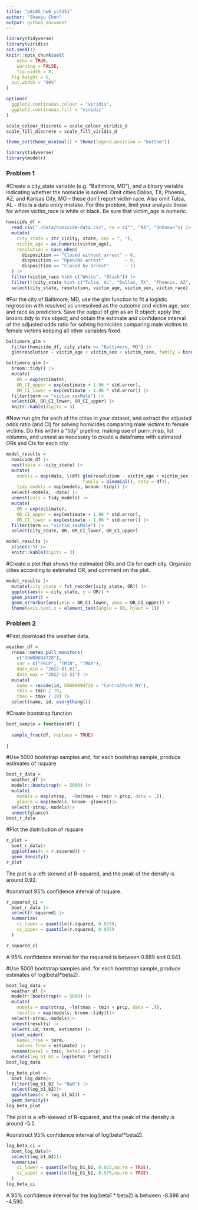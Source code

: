 ```yaml
---
title: "p8105_hw6_sc5351"
author: "Shaoyu Chen"
output: github_document
---
```


```r
library(tidyverse)
library(viridis)
set.seed(1)
knitr::opts_chunk$set(
	echo = TRUE,
	warning = FALSE,
	fig.width = 8, 
  fig.height = 6,
  out.width = "90%"
)

options(
  ggplot2.continuous.colour = "viridis",
  ggplot2.continuous.fill = "viridis"
)

scale_colour_discrete = scale_colour_viridis_d
scale_fill_discrete = scale_fill_viridis_d

theme_set(theme_minimal() + theme(legend.position = "bottom"))
```

```r
library(tidyverse)
library(modelr)
```

### Problem 1

#Create a city_state variable (e.g. "Baltimore, MD"), and a binary variable indicating whether the homicide is solved. Omit cities Dallas, TX; Phoenix, AZ; and Kansas City, MO -- these don't report victim race. Also omit Tulsa, AL -- this is a data entry mistake. For this problem, limit your analysis those for whom victim_race is white or black. Be sure that victim_age is numeric.

```r
homicide_df = 
  read_csv("./data/homicide-data.csv", na = c("", "NA", "Unknown")) |> 
  mutate(
    city_state = str_c(city, state, sep = ", "),
    victim_age = as.numeric(victim_age),
    resolution = case_when(
      disposition == "Closed without arrest" ~ 0,
      disposition == "Open/No arrest"        ~ 0,
      disposition == "Closed by arrest"      ~ 1)
  ) |> 
  filter(victim_race %in% c("White", "Black")) |> 
  filter(!(city_state %in% c("Tulsa, AL", "Dallas, TX", "Phoenix, AZ", "Kansas City, MO"))) |> 
  select(city_state, resolution, victim_age, victim_sex, victim_race)
```

#For the city of Baltimore, MD, use the glm function to fit a logistic regression with resolved vs unresolved as the outcome and victim age, sex and race as predictors. Save the output of glm as an R object; apply the broom::tidy to this object; and obtain the estimate and confidence interval of the adjusted odds ratio for solving homicides comparing male victims to female victims keeping all other variables fixed.

```r
baltimore_glm = 
  filter(homicide_df, city_state == "Baltimore, MD") |> 
  glm(resolution ~ victim_age + victim_sex + victim_race, family = binomial(), data = _)

baltimore_glm |> 
  broom::tidy() |> 
  mutate(
    OR = exp(estimate), 
    OR_CI_upper = exp(estimate + 1.96 * std.error),
    OR_CI_lower = exp(estimate - 1.96 * std.error)) |> 
  filter(term == "victim_sexMale") |> 
  select(OR, OR_CI_lower, OR_CI_upper) |>
  knitr::kable(digits = 3)
```

#Now run glm for each of the cities in your dataset, and extract the adjusted odds ratio (and CI) for solving homicides comparing male victims to female victims. Do this within a "tidy" pipeline, making use of purrr::map, list columns, and unnest as necessary to create a dataframe with estimated ORs and CIs for each city.

```r
model_results = 
  homicide_df |> 
  nest(data = -city_state) |> 
  mutate(
    models = map(data, \(df) glm(resolution ~ victim_age + victim_sex + victim_race, 
                             family = binomial(), data = df)),
    tidy_models = map(models, broom::tidy)) |> 
  select(-models, -data) |> 
  unnest(cols = tidy_models) |> 
  mutate(
    OR = exp(estimate), 
    OR_CI_upper = exp(estimate + 1.96 * std.error),
    OR_CI_lower = exp(estimate - 1.96 * std.error)) |> 
  filter(term == "victim_sexMale") |> 
  select(city_state, OR, OR_CI_lower, OR_CI_upper)

model_results |>
  slice(1:5) |> 
  knitr::kable(digits = 3)
```

#Create a plot that shows the estimated ORs and CIs for each city. Organize cities according to estimated OR, and comment on the plot.

```r
model_results |> 
  mutate(city_state = fct_reorder(city_state, OR)) |> 
  ggplot(aes(x = city_state, y = OR)) + 
  geom_point() + 
  geom_errorbar(aes(ymin = OR_CI_lower, ymax = OR_CI_upper)) + 
  theme(axis.text.x = element_text(angle = 90, hjust = 1))
```

### Problem 2

#First,download the weather data.

```r
weather_df = 
  rnoaa::meteo_pull_monitors(
    c("USW00094728"),
    var = c("PRCP", "TMIN", "TMAX"), 
    date_min = "2022-01-01",
    date_max = "2022-12-31") |>
  mutate(
    name = recode(id, USW00094728 = "CentralPark_NY"),
    tmin = tmin / 10,
    tmax = tmax / 10) |>
  select(name, id, everything())
```

#Create bootstrap function 
```r
boot_sample = function(df) {
  
  sample_frac(df, replace = TRUE)
  
}
```

#Use 5000 bootstrap samples and, for each bootstrap sample, produce estimates of rsquare
```r
boot_r_data = 
  weather_df |> 
  modelr::bootstrap(n = 5000) |>
  mutate(
    models = map(strap,  ~lm(tmax ~ tmin + prcp, data = .)),
    glance = map(models, broom::glance))|>
  select(-strap,-models)|>
  unnest(glance)
boot_r_data
```

#Plot the distribution of rsquare
```r
r_plot =
  boot_r_data|>
  ggplot(aes(x = r.squared)) +
  geom_density()
r_plot
```
The plot is a left-skewed of R-squared, and the peak of the density is around 0.92.

#construct 95% confidence interval of rsquare.
```r
r_squared_ci = 
  boot_r_data |>
  select(r.squared) |>
  summarize(
    ci_lower = quantile(r.squared, 0.025),
    ci_upper = quantile(r.squared, 0.975)
  )

r_squared_ci
```
A 95% confidence interval for the rsquared is between 0.889 and 0.941. 

#Use 5000 bootstrap samples and, for each bootstrap sample, produce estimates of log(beta1*beta2).
```r
boot_log_data = 
  weather_df |> 
  modelr::bootstrap(n = 5000) |>
  mutate(
    models = map(strap, ~lm(tmax ~ tmin + prcp, data = .)),
    results = map(models, broom::tidy))|>
  select(-strap,-models)|>
  unnest(results) |>
  select(.id, term, estimate) |> 
  pivot_wider(
    names_from = term, 
    values_from = estimate) |> 
  rename(beta1 = tmin, beta2 = prcp) |>
  mutate(log_b1_b2 = log(beta1 * beta2))
boot_log_data
```
```r
log_beta_plot =
  boot_log_data|>
  filter(log_b1_b2 != "NaN") |>
  select(log_b1_b2)|>
  ggplot(aes(x = log_b1_b2)) +
  geom_density()
log_beta_plot
```
The plot is a left-skewed of R-squared, and the peak of the density is around -5.5.

#construct 95% confidence interval of log(beta1*beta2).
```r
log_beta_ci =
  boot_log_data|>
  select(log_b1_b2)|>
  summarize(
    ci_lower = quantile(log_b1_b2, 0.025,na.rm = TRUE),
    ci_upper = quantile(log_b1_b2, 0.975,na.rm = TRUE)
  )
log_beta_ci
```
A 95% confidence interval for the log(beta1 * beta2) is between -8.896 and -4.590.


